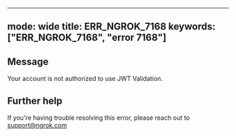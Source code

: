 
---
mode: wide
title: ERR_NGROK_7168
keywords: ["ERR_NGROK_7168", "error 7168"]
---

## Message
Your account is not authorized to use JWT Validation.




## Further help
If you're having trouble resolving this error, please reach out to [support@ngrok.com](mailto:support@ngrok.com?subject=Help%20with%20ERR_NGROK_7168)

